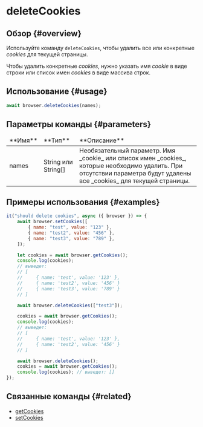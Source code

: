 # deleteCookies

## Обзор {#overview}

Используйте команду `deleteCookies`, чтобы удалить все или конкретные _cookies_ для текущей страницы.

Чтобы удалить конкретные _cookies_, нужно указать имя _cookie_ в виде строки или список имен _cookies_ в виде массива строк.

## Использование {#usage}

```javascript
await browser.deleteCookies(names);
```

## Параметры команды {#parameters}

<table>
<thead>
<tr><td>**Имя**</td><td>**Тип**</td><td>**Описание**</td></tr>
</thead>
<tbody>
<tr><td>names</td><td>String или String[]</td><td>Необязательный параметр. Имя _cookie_ или список имен _cookies_, которые необходимо удалить. При отсутствии параметра будут удалены все _cookies_ для текущей страницы.</td></tr>

</tbody>
</table>

## Примеры использования {#examples}

```javascript
it("should delete cookies", async ({ browser }) => {
    await browser.setCookies([
        { name: "test", value: "123" },
        { name: "test2", value: "456" },
        { name: "test3", value: "789" },
    ]);

    let cookies = await browser.getCookies();
    console.log(cookies);
    // выведет:
    // [
    //     { name: 'test', value: '123' },
    //     { name: 'test2', value: '456' }
    //     { name: 'test3', value: '789' }
    // ]

    await browser.deleteCookies(["test3"]);

    cookies = await browser.getCookies();
    console.log(cookies);
    // выведет:
    // [
    //     { name: 'test', value: '123' },
    //     { name: 'test2', value: '456' }
    // ]

    await browser.deleteCookies();
    cookies = await browser.getCookies();
    console.log(cookies); // выведет: []
});
```

## Связанные команды {#related}

-   [getCookies](./getCookies)
-   [setCookies](./setCookies)
